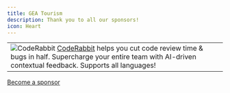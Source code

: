 ```yaml
---
title: GEA Tourism
description: Thank you to all our sponsors!
icon: Heart
---
```


| |
|---|
| ![CodeRabbit](/sponsors/coderabbit.png) [CodeRabbit](https://www.coderabbit.ai/) helps you cut code review time & bugs in half. Supercharge your entire team with AI-driven contextual feedback. Supports all languages! |


[Become a sponsor](https://github.com/sponsors/haydenbleasel)